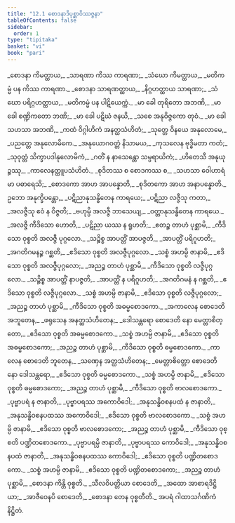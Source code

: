 ```yaml
---
title: "12.1 စောဒနာဒိပုစ္ဆာဝိဿဇ္ဇနာ"
tableOfContents: false
sidebar:
  order: 1
type: "tipitaka"
basket: "vi"
book: "pari"
---
```



<DynamicBreadcrumb />

<Division number="359" book="pari" e="ch" v="5" p="279">

<Paragraph number="1770" type="verses" book="pari">
_စောဒနာ ကိမတ္ထာယ,_  
_သာရဏာ ကိဿ ကာရဏာ;_  
_သံဃော ကိမတ္ထာယ,_  
_မတိကမ္မံ ပန ကိဿ ကာရဏာ._  

</Paragraph>

<Paragraph number="1771" type="verses" book="pari">
_စောဒနာ သာရဏတ္ထာယ,_  
_နိဂ္ဂဟတ္ထာယ သာရဏာ;_  
_သံဃော ပရိဂ္ဂဟတ္ထာယ,_  
_မတိကမ္မံ ပန ပါဋိယေက္ကံ._  

</Paragraph>

<Paragraph number="1772" type="verses" book="pari">
_မာ ခေါ တုရိတော အဘဏိ,_  
_မာ ခေါ စဏ္ဍိကတော ဘဏိ;_  
_မာ ခေါ ပဋိဃံ ဇနယိ,_  
_သစေ အနုဝိဇ္ဇကော တုဝံ._  

</Paragraph>

<Paragraph number="1773" type="verses" book="pari">
_မာ ခေါ သဟသာ အဘဏိ,_  
_ကထံ ဝိဂ္ဂါဟိကံ အနတ္ထသံဟိတံ;_  
_သုတ္တေ ဝိနယေ အနုလောမေ,_  
_ပညတ္တေ အနုလောမိကေ._  

</Paragraph>

<Paragraph number="1774" type="verses" book="pari">
_အနုယောဂဝတ္တံ နိသာမယ,_  
_ကုသလေန ဗုဒ္ဓိမတာ ကတံ;_  
_သုဝုတ္တံ သိက္ခာပဒါနုလောမိကံ,_  
_ဂတိံ န နာသေန္တော သမ္ပရာယိကံ;_  
_ဟိတေသီ အနုယုဉ္ဇဿု,_  
_ကာလေနတ္ထူပသံဟိတံ._  

</Paragraph>

<Paragraph number="1775" type="verses" book="pari">
_စုဒိတဿ စ စောဒကဿ စ,_  
_သဟသာ ဝေါဟာရံ မာ ပဓာရေသိ;_  
_စောဒကော အာဟ အာပန္နောတိ,_  
_စုဒိတကော အာဟ အနာပန္နောတိ._  

</Paragraph>

<Paragraph number="1776" type="verses" book="pari">
ဥဘော အနုက္ခိပန္တော,_  
_ပဋိညာနုသန္ဓိတေန ကာရယေ;_  
_ပဋိညာ လဇ္ဇီသု ကတာ,_  
_အလဇ္ဇီသု ဧဝံ န ဝိဇ္ဇတိ;_  
_ဗဟုမ္ပိ အလဇ္ဇီ ဘာသေယျ,_  
_ဝတ္တာနုသန္ဓိတေန ကာရယေ._  

</Paragraph>

<Paragraph number="1777" type="verses" book="pari">
_အလဇ္ဇီ ကီဒိသော ဟောတိ,_  
_ပဋိညာ ယဿ န ရူဟတိ;_  
_ဧတဉ္စ တာဟံ ပုစ္ဆာမိ,_  
_ကီဒိသော ဝုစ္စတိ အလဇ္ဇီ ပုဂ္ဂလော._  

</Paragraph>

<Paragraph number="1778" type="verses" book="pari">
_သဉ္စိစ္စ အာပတ္တိံ အာပဇ္ဇတိ,_  
_အာပတ္တိံ ပရိဂူဟတိ;_  
_အဂတိဂမနဉ္စ ဂစ္ဆတိ,_  
_ဧဒိသော ဝုစ္စတိ အလဇ္ဇီပုဂ္ဂလော._  

</Paragraph>

<Paragraph number="1779" type="verses" book="pari">
_သစ္စံ အဟမ္ပိ ဇာနာမိ,_  
_ဧဒိသော ဝုစ္စတိ အလဇ္ဇီပုဂ္ဂလော;_  
_အညဉ္စ တာဟံ ပုစ္ဆာမိ,_  
_ကီဒိသော ဝုစ္စတိ လဇ္ဇီပုဂ္ဂလော._  

</Paragraph>

<Paragraph number="1780" type="verses" book="pari">
_သဉ္စိစ္စ အာပတ္တိံ နာပဇ္ဇတိ,_  
_အာပတ္တိံ န ပရိဂူဟတိ;_  
_အဂတိဂမနံ န ဂစ္ဆတိ,_  
_ဧဒိသော ဝုစ္စတိ လဇ္ဇီပုဂ္ဂလော._  

</Paragraph>

<Paragraph number="1781" type="verses" book="pari">
_သစ္စံ အဟမ္ပိ ဇာနာမိ,_  
_ဧဒိသော ဝုစ္စတိ လဇ္ဇီပုဂ္ဂလော;_  
_အညဉ္စ တာဟံ ပုစ္ဆာမိ,_  
_ကီဒိသော ဝုစ္စတိ အဓမ္မစောဒကော._  

</Paragraph>

<Paragraph number="1782" type="verses" book="pari">
_အကာလေန စောဒေတိ အဘူတေန,_  
_ဖရုသေန အနတ္ထသံဟိတေန;_  
_ဒေါသန္တရော စောဒေတိ နော မေတ္တာစိတ္တော,_  
_ဧဒိသော ဝုစ္စတိ အဓမ္မစောဒကော._  

</Paragraph>

<Paragraph number="1783" type="verses" book="pari">
_သစ္စံ အဟမ္ပိ ဇာနာမိ,_  
_ဧဒိသော ဝုစ္စတိ အဓမ္မစောဒကော;_  
_အညဉ္စ တာဟံ ပုစ္ဆာမိ,_  
_ကီဒိသော ဝုစ္စတိ ဓမ္မစောဒကော._  

</Paragraph>

<Paragraph number="1784" type="verses" book="pari">
_ကာလေန စောဒေတိ ဘူတေန,_  
_သဏှေန အတ္ထသံဟိတေန;_  
_မေတ္တာစိတ္တော စောဒေတိ နော ဒေါသန္တရော,_  
_ဧဒိသော ဝုစ္စတိ ဓမ္မစောဒကော._  

</Paragraph>

<Paragraph number="1785" type="verses" book="pari">
_သစ္စံ အဟမ္ပိ ဇာနာမိ,_  
_ဧဒိသော ဝုစ္စတိ ဓမ္မစောဒကော;_  
_အညဉ္စ တာဟံ ပုစ္ဆာမိ,_  
_ကီဒိသော ဝုစ္စတိ ဗာလစောဒကော._  

</Paragraph>

<Paragraph number="1786" type="verses" book="pari">
_ပုဗ္ဗာပရံ န ဇာနာတိ,_  
_ပုဗ္ဗာပရဿ အကောဝိဒေါ;_  
_အနုသန္ဓိဝစနပထံ န ဇာနာတိ,_  
_အနုသန္ဓိဝစနပထဿ အကောဝိဒေါ;_  
_ဧဒိသော ဝုစ္စတိ ဗာလစောဒကော._  

</Paragraph>

<Paragraph number="1787" type="verses" book="pari">
_သစ္စံ အဟမ္ပိ ဇာနာမိ,_  
_ဧဒိသော ဝုစ္စတိ ဗာလစောဒကော;_  
_အညဉ္စ တာဟံ ပုစ္ဆာမိ,_  
_ကီဒိသော ဝုစ္စတိ ပဏ္ဍိတစောဒကော._  

</Paragraph>

<Paragraph number="1788" type="verses" book="pari">
_ပုဗ္ဗာပရမ္ပိ ဇာနာတိ,_  
_ပုဗ္ဗာပရဿ ကောဝိဒေါ;_  
_အနုသန္ဓိဝစနပထံ ဇာနာတိ,_  
_အနုသန္ဓိဝစနပထဿ ကောဝိဒေါ;_  
_ဧဒိသော ဝုစ္စတိ ပဏ္ဍိတစောဒကော._  

</Paragraph>

<Paragraph number="1789" type="verses" book="pari">
_သစ္စံ အဟမ္ပိ ဇာနာမိ,_  
_ဧဒိသော ဝုစ္စတိ ပဏ္ဍိတစောဒကော;_  
_အညဉ္စ တာဟံ ပုစ္ဆာမိ,_  
_စောဒနာ ကိန္တိ ဝုစ္စတိ._  

</Paragraph>

<Paragraph number="1790" type="verses" book="pari">
_သီလဝိပတ္တိယာ စောဒေတိ,_  
_အထော အာစာရဒိဋ္ဌိယာ;_  
_အာဇီဝေနပိ စောဒေတိ,_  
_စောဒနာ တေန ဝုစ္စတီတိ._  


</Paragraph>
</Division>

<Paragraph number="1791" type="center" book="pari">
အပရံ ဂါထာသင်္ဂဏိကံ နိဋ္ဌိတံ.
</Paragraph>